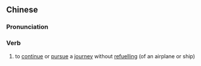 ==Chinese==
{{zh-forms|s=续航}}

===Pronunciation===
{{zh-pron
|m=xùháng
|c=zuk6 hong4
|mn=qz,xm,zz:sio̍k-hâng
|cat=v
}}

===Verb===
{{zh-verb}}

# to [[continue]] or [[pursue]] a [[journey]] without [[refuel]]ling (of an airplane or ship)
